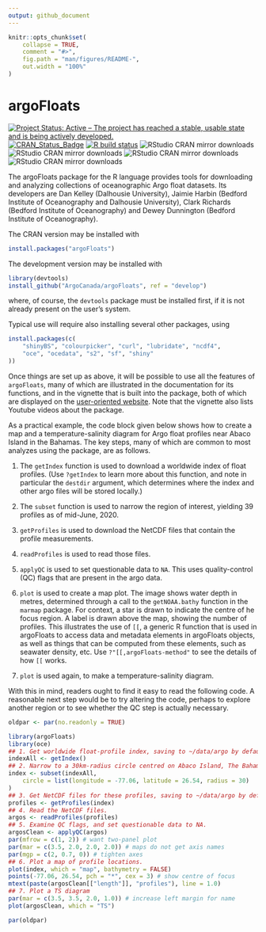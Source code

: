```yaml
---
output: github_document
---
```


<!-- README.md is generated from README.Rmd. Please edit that file -->

```r
knitr::opts_chunk$set(
    collapse = TRUE,
    comment = "#>",
    fig.path = "man/figures/README-",
    out.width = "100%"
)
```

# argoFloats

<!-- badges: start -->

[![Project Status: Active – The project has reached a stable, usable
state and is being actively
developed.](http://www.repostatus.org/badges/latest/active.svg)](https://www.repostatus.org/)
[![CRAN_Status_Badge](https://www.r-pkg.org/badges/version/argoFloats)](https://cran.r-project.org/package=argoFloats)
[![R build status](https://github.com/ArgoCanada/argoFloats/workflows/R-CMD-check/badge.svg)](https://github.com/ArgoCanada/argoFloats/actions)
![RStudio CRAN mirror downloads](https://cranlogs.r-pkg.org/badges/last-month/argoFloats)
![RStudio CRAN mirror downloads](https://cranlogs.r-pkg.org/badges/last-week/argoFloats)
![RStudio CRAN mirror downloads](https://cranlogs.r-pkg.org/badges/last-day/argoFloats)
![RStudio CRAN mirror downloads](https://cranlogs.r-pkg.org/badges/grand-total/argoFloats)

<!-- badges: end -->

The argoFloats package for the R language provides tools for downloading and
analyzing collections of oceanographic Argo float datasets.  Its developers are
Dan Kelley (Dalhousie University), Jaimie Harbin (Bedford Institute of
Oceanography and Dalhousie University), Clark Richards (Bedford Institute of
Oceanography) and Dewey Dunnington (Bedford Institute of Oceanography).

The CRAN version may be installed with
```r
install.packages("argoFloats")
```

The development version may be installed with
```r
library(devtools)
install_github("ArgoCanada/argoFloats", ref = "develop")
```
where, of course, the `devtools` package must be installed first, if it is not already present on the user's system.

Typical use will require also installing several other packages, using
```r
install.packages(c(
    "shinyBS", "colourpicker", "curl", "lubridate", "ncdf4",
    "oce", "ocedata", "s2", "sf", "shiny"
))
```

Once things are set up as above, it will be possible to use all the features of
`argoFloats`, many of which are illustrated in the documentation for its
functions, and in the vignette that is built into the package, both of which
are displayed on the [user-oriented
website](https://argocanada.github.io/argoFloats/index.html). Note that the
vignette also lists Youtube videos about the package.

As a practical example, the code block given below shows how to create a map
and a temperature-salinity diagram for Argo float profiles near Abaco Island in
the Bahamas. The key steps, many of which are common to most analyzes using the
package, are as follows.

1. The `getIndex` function is used to download a worldwide index of float
   profiles.  (Use `?getIndex` to learn more about this function, and note in
particular the `destdir` argument, which determines where the index and other
argo files will be stored locally.)

2. The `subset` function is used to narrow the region of interest, yielding 39
   profiles as of mid-June, 2020.

3. `getProfiles` is used to download the NetCDF files that contain the profile
   measurements.

4. `readProfiles` is used to read those files.

5. `applyQC` is used to set questionable data to `NA`.  This uses
   quality-control (QC) flags that are present in the argo data.

6. `plot` is used to create a map plot.  The image shows water depth in metres,
   determined through a call to the `getNOAA.bathy` function in the `marmap`
package. For context, a star is drawn to indicate the centre of he focus
region.  A label is drawn above the map, showing the number of profiles.  This
illustrates the use of `[[`, a generic R function that is used in argoFloats to
access data and metadata elements in argoFloats objects, as well as things that
can be computed from these elements, such as seawater density, etc.  Use
`?"[[,argoFloats-method"` to see the details of how `[[` works.

7. `plot` is used again, to make a temperature-salinity diagram.

With this in mind, readers ought to find it easy to read the following code.  A
reasonable next step would be to try altering the code, perhaps to explore
another region or to see whether the QC step is actually necessary.

```r
oldpar <- par(no.readonly = TRUE)
```

```r
library(argoFloats)
library(oce)
## 1. Get worldwide float-profile index, saving to ~/data/argo by default.
indexAll <- getIndex()
## 2. Narrow to a 30km-radius circle centred on Abaco Island, The Bahamas.
index <- subset(indexAll,
    circle = list(longitude = -77.06, latitude = 26.54, radius = 30)
)
## 3. Get NetCDF files for these profiles, saving to ~/data/argo by default.
profiles <- getProfiles(index)
## 4. Read the NetCDF files.
argos <- readProfiles(profiles)
## 5. Examine QC flags, and set questionable data to NA.
argosClean <- applyQC(argos)
par(mfrow = c(1, 2)) # want two-panel plot
par(mar = c(3.5, 2.0, 2.0, 2.0)) # maps do not get axis names
par(mgp = c(2, 0.7, 0)) # tighten axes
## 6. Plot a map of profile locations.
plot(index, which = "map", bathymetry = FALSE)
points(-77.06, 26.54, pch = "*", cex = 3) # show centre of focus
mtext(paste(argosClean[["length"]], "profiles"), line = 1.0)
## 7. Plot a TS diagram
par(mar = c(3.5, 3.5, 2.0, 1.0)) # increase left margin for name
plot(argosClean, which = "TS")
```

```r
par(oldpar)
```



